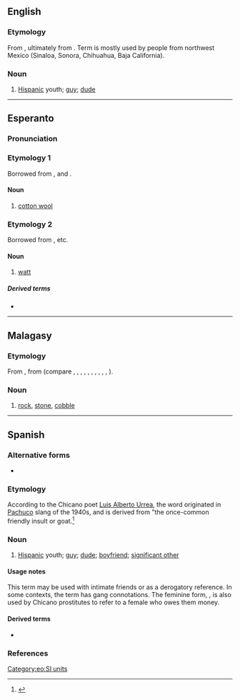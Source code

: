 ==English==

===Etymology===
From {{bor|en|es|vato}}, ultimately from {{m|es|chivato}}. Term is mostly used by people from northwest Mexico (Sinaloa, Sonora, Chihuahua, Baja California).

===Noun===
{{en-noun}}

# {{lb|en|Chicano|slang}} [[Hispanic]] youth; [[guy]]; [[dude]]

----

==Esperanto==
{{wikipedia|lang=eo}}

===Pronunciation===
{{eo-IPA}}

===Etymology 1===
Borrowed from {{bor|eo|fr|ouate}}, {{bor|eo|de|Watte}} and {{bor|eo|en|wad}}.

====Noun====
{{head|eo|noun|accusative singular|vaton|plural|vatoj|accusative plural|vatojn}}

# [[cotton wool]]

{{Universala Vortaro}}

===Etymology 2===
Borrowed from {{bor|eo|en|watt}}, etc.

====Noun====
{{head|eo|noun|accusative singular|vaton|plural|vatoj|accusative plural|vatojn}}

# [[watt]]
#: {{syn|eo|ŭato|vatto}}

=====Derived terms=====
* {{l|eo|kilovato}}

[[Category:eo:SI units]]

----

==Malagasy==

===Etymology===
From {{inh|mg|poz-pro|*batu}}, from {{inh|mg|map-pro|*batu}} (compare {{cog|ceb|bato}}, {{cog|fj|vatu}}, {{cog|haw|haku}}, {{cog|hil|bato}}, {{cog|ilo|bato}}, {{cog|id|batu}}, {{cog|pam|batu}}, {{cog|ms|batu}}, {{cog|mi|whatu}}, {{cog|su|batu}}, {{cog|tl|bato}}).

===Noun===
{{head|mg|noun}}

# [[rock]], [[stone]], [[cobble]]

----

==Spanish==

===Alternative forms===
* {{alter|es|bato|jato}}

===Etymology===
According to the Chicano poet [[w:Luis Alberto Urrea|Luis Alberto Urrea]], the word originated in [[w:Pachuco|Pachuco]] slang of the 1940s, and is derived from "the once-common friendly insult {{m|es|chivato}} or goat.<ref>{{cite-book
|last=Urrea
|first=Luis Alberto
|authorlink=
|coauthors=José Galvez, photographer
|title=Vatos
|publisher=Cinco Puntos Press
|date=2000
|location=El Paso
|pages=
|url=
|doi=
|isbn=0-938317-52-0}}</ref>

===Noun===
{{es-noun|m|f=vata}}

# {{lb|es|Chicano|slang}} [[Hispanic]] youth; [[guy]]; [[dude]]; [[boyfriend]]; [[significant other]]
#: {{uxi|es|t=The vato Harry Gonzalez is an idiot!}}

====Usage notes====
This term may be used with intimate friends or as a derogatory reference. In some contexts, the term has gang connotations. The feminine form, {{m|es|vata}}, is also used by Chicano prostitutes to refer to a female who owes them money.

====Derived terms====
* {{l|es|vato loco|lit=crazy dude|t=gangster, gangbanger}}

===References===
<references />